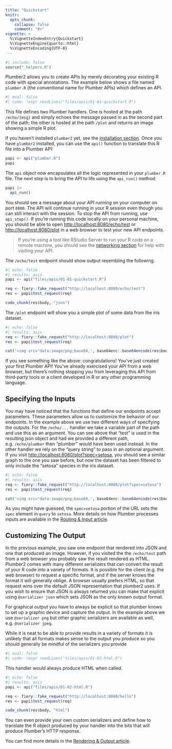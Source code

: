 ```yaml
---
title: "Quickstart"
knitr:
  opts_chunk:
    collapse: false
    comment: "#>"
vignette: >
  %\VignetteIndexEntry{Quickstart}
  %\VignetteEngine{quarto::html}
  %\VignetteEncoding{UTF-8}
---
```


```r
#| include: false
source("_helpers.R")
```

Plumber2 allows you to create APIs by merely decorating your existing R code with special annotations. The example below shows a file named `plumber.R` (the conventional name for Plumber APIs) which defines an API.

```r
#| eval: false
#| code: !expr readLines("files/apis/01-01-quickstart.R")
```

This file defines two Plumber handlers. One is hosted at the path `/echo/{msg}` and simply echoes the message passed in as the second part of the path; the other is hosted at the path `/plot` and returns an image showing a simple R plot.

If you haven't installed `plumber2` yet, see the [installation section](./index.html#installation). Once you have `plumber2` installed, you can use the `api()` function to translate this R file into a Plumber API:

``` r
papi <- api("plumber.R")
papi
```

The `api` object now encapsulates all the logic represented in your `plumber.R` file. The next step is to bring the API to life using the `api_run()` method:

``` r
papi |>
  api_run()
```

You should see a message about your API running on your computer on port `8080`. The API will continue running in your R session even though you can still interact with the session. To stop the API from running, use `api_stop()`. If you're running this code locally on your personal machine, you should be able to open <http://localhost:8080/echo/test> or <http://localhost:8080/plot> in a web browser to test your new API endpoints.

> If you're using a tool like RStudio Server to run your R code on a remote machine, you should see the [networking section](./security.html#networking) for help with visiting your API.

The `/echo/test` endpoint should show output resembling the following.

```r
#| echo: false
#| results: asis
papi <- api("files/apis/01-01-quickstart.R")

req <- fiery::fake_request("http://localhost:8080/echo/test")
res <- papi$test_request(req)

code_chunk(res$body, "json")
```

The `/plot` endpoint will show you a simple plot of some data from the iris dataset.

```r
#| echo: false
#| results: asis
req <- fiery::fake_request("http://localhost:8080/plot")
res <- papi$test_request(req)

cat('<img src="data:image/png;base64,', base64enc::base64encode(res$body), '">')
```

If you see something like the above: congratulations! You've just created your first Plumber API! You've already exercised your API from a web browser, but there's nothing stopping you from leveraging this API from third-party tools or a client developed in R or any other programming language.

## Specifying the Inputs

You may have noticed that the functions that define our endpoints accept parameters. These parameters allow us to customize the behavior of our endpoints. In the example above we use two different ways of specifying the outputs. For the `/echo/...` handler we take a variable part of the path and use this as an argument. You can see above that "test" is used in the resulting json object and had we provided a different path, e.g. `/echo/plumber` then "plumber" would have been used instead. In the other handler we rely on the "query string" to pass in an optional argument. If you visit <http://localhost:8080/plot?spec=setosa>, you should see a similar graph to the one you saw before, but now the dataset has been filtered to only include the "setosa" species in the iris dataset.

```r
#| echo: false
#| results: asis
req <- fiery::fake_request("http://localhost:8080/plot?spec=setosa")
res <- papi$test_request(req)

cat('<img src="data:image/png;base64,', base64enc::base64encode(res$body), '">')
```

As you might have guessed, the `spec=setosa` portion of the URL sets the `spec` element in `query` to `setosa`. More details on how Plumber processes inputs are available in the [Routing & Input article](./routing-and-input.html).

## Customizing The Output

In the previous example, you saw one endpoint that rendered into JSON and one that produced an image. However, if you visited the the `/echo/test` path from a web browser you probably saw the result rendered as HTML. Plumber2 comes with many different serializers that can convert the result of your R code into a variety of formats. It is possible for the client (e.g. the web browser) to request a specific format, and if the server knows the format it will generally oblige. A browser usually prefers HTML, so that request wins over the default JSON representation that plumber2 uses. If you wish to ensure that JSON is always returned you can make that explicit using `@serializer json` which sets JSON as the only known output format.

For graphical output you have to always be explicit so that plumber knows to set up a graphic device and capture the output. In the example above we use `@serializer png` but other graphic serializers are available as well, e.g. `@serializer jpeg`.

While it is neat to be able to provide results in a variety of formats it is unlikely that all formats makes sense to the output you produce so you should generally be mindful of the serializers you provide

```r
#| eval: false
#| code: !expr readLines("files/apis/01-02-html.R")
```

This handler would always produce HTML when called.

```r
#| echo: false
#| results: asis
papi <- api("files/apis/01-02-html.R")

req <- fiery::fake_request("http://localhost:8080/hello")
res <- papi$test_request(req)

code_chunk(res$body, "html")
```

You can even provide your own custom serializers and define how to translate the R object produced by your handler into the bits that will produce Plumber's HTTP response.

You can find more details in the [Rendering & Output article](./rendering-output.html).
